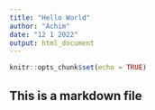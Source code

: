 ```yaml
---
title: "Hello World"
author: "Achim"
date: "12 1 2022"
output: html_document
---
```


```r
knitr::opts_chunk$set(echo = TRUE)
```

## This is a markdown file
